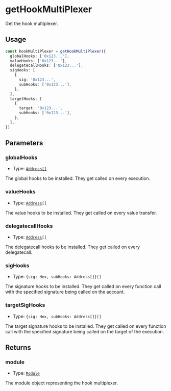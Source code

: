 # getHookMultiPlexer

Get the hook multiplexer.

## Usage

```typescript copy
const hookMultiPlexer = getHookMultiPlexer({
  globalHooks: ['0x123...'],
  valueHooks: ['0x123...'],
  delegatecallHooks: ['0x123...'],
  sigHooks: [
    {
      sig: '0x123...',
      subHooks: ['0x123...'],
    },
  ],
  targetHooks: [
    {
      target: '0x123...',
      subHooks: ['0x123...'],
    },
  ],
})
```

## Parameters

### globalHooks

- Type: [`Address[]`](https://viem.sh/docs/glossary/types#address)

The global hooks to be installed. They get called on every execution.

### valueHooks

- Type: [`Address[]`](https://viem.sh/docs/glossary/types#address)

The value hooks to be installed. They get called on every value transfer.

### delegatecallHooks

- Type: [`Address[]`](https://viem.sh/docs/glossary/types#address)

The delegatecall hooks to be installed. They get called on every delegatecall.

### sigHooks

- Type: `{sig: Hex, subHooks: Address[]}[]`

The signature hooks to be installed. They get called on every function call with the specified signature being called on the account.

### targetSigHooks

- Type: `{sig: Hex, subHooks: Address[]}[]`

The target signature hooks to be installed. They get called on every function call with the specified signature being called on the target of the execution.

## Returns

### module

- Type: [`Module`](/module-sdk/glossary/types#module)

The module object representing the hook multiplexer.
